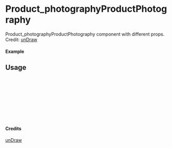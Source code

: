
<Meta of={Product_photographyProductPhotography} title="unDraw/Product_photographyProductPhotography" />

# Product_photographyProductPhotography

Product_photographyProductPhotography component with different props.
Credit: [unDraw](https://undraw.co/illustrations)

#### Example

<Canvas of={Product_photographyProductPhotography.Primary} />

## Usage

```ts
import { Product_photographyProductPhotography } from "yadl-ui";

const Example = () => {
  return (
      <Product_photographyProductPhotography />
  );
};

export default Example;
```

#### Credits
[unDraw](https://undraw.co/illustrations)
